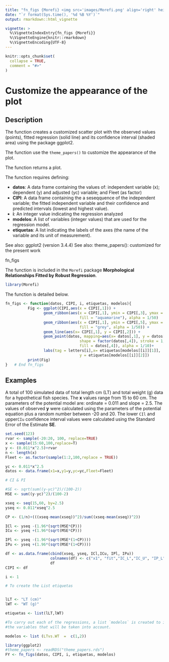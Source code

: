```yaml
---
title: "fn_figs {Morefi} <img src='images/Morefi.png' align='right' height='20%' width='20%'/>"
date: "`r format(Sys.time(), '%d %B %Y')`"
output: rmarkdown::html_vignette

vignette: >
  %\VignetteIndexEntry{fn_figs {Morefi}}
  %\VignetteEngine{knitr::rmarkdown}
  %\VignetteEncoding{UTF-8}
---
```


```r
knitr::opts_chunk$set(
  collapse = TRUE,
  comment = "#>"
)
```


# Customize the appearance of the plot

## Description


The function creates a customized scatter plot with the observed values (points), fitted regression (solid line) and its confidence interval (shaded area) using the 
package ggplot2.


The function use the `theme_papers()` to customize the appearance of the plot.


The function returns a plot. 


The function requires defining:

<!-- <mark>Revisar  (datos, CIPI, i, modelos, etiquetas) cambiar en el script de funcion y de filete</mark> -->


   * **datos**: A data frame containing the values of: independent variable (x); dependent (y) and adjusted (yc) variable; and Fleet (as factor)  
   * **CIPI**:  A data frame containing the a seseqquence of the independent variable; the fitted independent variable and their confidence and predicted intervals (lowest and highest value).
   * **i**: An integer value indicating the regression analyzed
   * **modelos**: A list of variables (integer values) that are used for the regression model.   
   * **etiquetas**: A list indicating the labels of the axes (the name of the variable and its unit of measurement).
 

See also: ggplot2 (version 3.4.4)
See also: theme_papers(): customized for the present work


fn_figs 


The function is included in the `Morefi` package **Morphological Relationships Fitted by Robust Regression**.


```r
library(Morefi)
```


The function is detailed below.


```r
fn_figs <- function(datos, CIPI, i, etiquetas, modelos){
          Fig <- ggplot(CIPI,aes(x = CIPI[,1])) +
                 geom_ribbon(aes(x = CIPI[,1], ymin = CIPI[,3], ymax = CIPI[,4],
                                 fill = "aquamarine"), alpha = 1/50)    +
                 geom_ribbon(aes(x = CIPI[,1], ymin = CIPI[,5], ymax = CIPI[,6],
                                 fill = "grey", alpha = 1/50)) +
                 geom_line(aes(x= CIPI[,1], y = CIPI[,2])) +
                 geom_point(datos, mapping=aes(x= datos[,1], y = datos[,2],
                                 shape = factor(datos[,4]), stroke = 1,
                                 fill = datos[,4]), alpha = 1/10)+
                 labs(tag = letters[i],x= etiquetas[modelos[[i]][1]],
                                 y = etiquetas[modelos[[i]][2]])
          print(Fig)
}   # End fn_figs
```


## Examples

A total of 100 simulated data of total length cm (LT) and total weight (g) data for a 
hypothetical fish species. The **x** values range from 15 to 60 cm. The parameters of 
the potential model are: ordinate = 0.011 and slope = 2.5.  The values of observed
**y** were calculated using the parameters of the potential equation plus a random
number between -20 and 20. The lower `CIl` and upper`CIu` confidence interval 
values were calculated using the Standard Error of the Estimate **SE**.

<!-- <mark> Me falta terminar el ejemplo y explicar que estoy haciendo, la otra es  -->
<!-- correr el ejemplo y explicar que los intervalos los saque utilizando el programa -->
<!-- tal y jalar todo de tablas o listas según se requiera </mark> -->



```r
set.seed(123)
rvar <- sample(-20:20, 100, replace=TRUE)
x <- sample(15:60,100,replace=T)
y <- (0.011*x^2.5)+rvar
n <- length(x)
Fleet <- as.factor(sample(1:2,100,replace = TRUE))

yc <- 0.011*x^2.5
datos <- data.frame(x1=x,y1=y,yc=yc,Fleet=Fleet)

# CI & PI

#SE <- sqrt(sum((y-yc)^2)/(100-2))
MSE <- sum((y-yc)^2)/(100-2)

xseq <- seq(15,60, by=2.5)
yseq <- 0.011*xseq^2.5

CP <- (1/n)+(((xseq-mean(xseq))^2)/sum((xseq-mean(xseq))^2))

ICl <- yseq -(1.96*(sqrt(MSE*CP)))
ICu <- yseq +(1.96*(sqrt(MSE*CP)))

IPl <- yseq -(1.96*(sqrt(MSE*(1+CP))))
IPu <- yseq +(1.96*(sqrt(MSE*(1+CP))))

df <- as.data.frame(cbind(xseq, yseq, ICl,ICu, IPl, IPu))
                    colnames(df) <- c("x1", "fit","IC_L","IC_U", "IP_L","IP_U")
                    df 
CIPI <- df

i <- 1

# To create the List etiquetas


lLT <- "LT (cm)"
lWT <- "WT (g)"

etiquetas <- list(lLT,lWT)

#To carry out each of the regressions, a list `modelos` is created to indicate 
#the variables that will be taken into account.

modelos <- list (LTvs.WT  =  c(1,2))

library(ggplot2)
#theme_papers <- readRDS("theme_papers.rds")
FY <- fn_figs(datos, CIPI, i, etiquetas, modelos)

```

